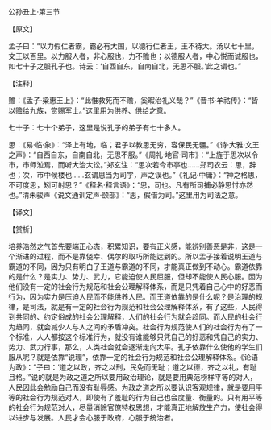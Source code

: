 

公孙丑上·第三节

【原文】

孟子曰：“以力假仁者霸，霸必有大国，以德行仁者王，王不待大。汤以七十里，文王以百里。以力服人者，非心服也，力不赡也；以德服人者，中心悦而诚服也，如七十子之服孔子也。诗云：‘自西自东，自南自北，无思不服。’此之谓也。”

【注释】

赡：《孟子·梁惠王上》：“此惟救死而不赡，奚暇治礼义哉？”《晋书·羊祜传》：“皆以赡给九族，赏赐军士。”这里用为供养、供给之意。

七十子：七十个弟子，这里是说孔子的弟子有七十多人。

思：《易·临·象》：“泽上有地，临；君子以教思无穷，容保民无疆。”《诗·大雅·文王之声》：“自西自东，自南自北，无思不服。”《周礼·地官·司市》：“上旌于思次以令市，市师涖焉，而听大治大讼。”郑玄注：“思次若今市亭也……郑司农云：思，辞也；次，市中候楼也……玄谓思当为司字，声之误也。”《礼记·中庸》：“神之格思，不可度思，矧可射思？”《释名·释言语》：“思，司也。凡有所司捕必静思忖亦然也。”清朱骏声《说文通训定声·颐部》：“思，假借为司。”这里用为司法之意。

【译文】

【赏析】

培养浩然之气首先要端正心态，积累知识，要有正义感，能辨别善恶是非，这是一个渐进的过程，而不是靠侥幸、偶尔的取巧所能达到的。所以孟子接着说明王道与霸道的不同，因为只有明白了王道与霸道的不同，才能真正做到不动心。霸道依靠的是什么？是实力、势力、武力，它能迫使人民屈服，但却不能使人民心服。因为他们没有一定的社会行为规范和社会公理解释体系，而是只凭着自己心中的好恶而行为，因为实力是压迫人民而不能供养人民。而王道依靠的是什么呢？是治理的规律，是司法，就是有一定的社会行为规范和社会公理解释体系，有了这些，人民得到共同的、约定俗成的社会公理解释，人们的社会行为就会趋同。而人民的社会行为趋同，就会减少人与人之间的矛盾冲突。社会行为规范使人们的社会行为有了一个标准，人人都按这个标准行为，就没有谁能够只凭自己的好恶和凭自己的实力、势力、武力行事，那么，人类社会就会逐渐走向太平。孔子依靠什么使他的学生们服从呢？就是依靠“说理”，依靠一定的社会行为规范和社会公理解释体系。《论语为政》：“子曰：‘道之以政，齐之以刑，民免而无耻；道之以德，齐之以礼，有耻且格。’”说的就是为政之道之所以要用政治理论，就是要用典范榜样平等的对人，人民因此会勉励自己而没有耻辱感。为政之道之所以要认识客观规律，就是要用平等的社会行为规范对人，即使有了羞耻的行为自己也会度量、衡量的。只有用平等的社会行为规范对人，尽量消除官僚特权思想，才能真正地解放生产力，使社会得以进步与发展。人民才会心服于政府，心服于统治者。


